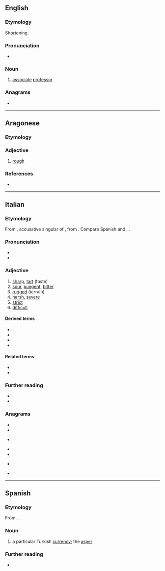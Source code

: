 ==English==

===Etymology===
Shortening.

===Pronunciation===
* {{audio|en|EN-AU ck1 aspro.ogg|Audio (AU)}}

===Noun===
{{en-noun}}

# {{lb|en|Australian|informal}} [[associate]] [[professor]]

===Anagrams===
* {{anagrams|en|a=aoprs|Paros|Poras|praos|proas|psora|rapos|rapso|roaps|sapor|sapro-}}

----

==Aragonese==

===Etymology===
{{rfe|an}}

===Adjective===
{{an-adj|aspr}}
# [[rough]]

===References===
* {{R:DBLA}}

----

==Italian==

===Etymology===
From {{inh|it|la|asperum}}, accusative singular of {{m|la|asper||rough}}, from {{der|it|ine-pro|*h₂esp-||to cut}}. Compare Spanish and {{cog|pt|áspero||rough}}, {{cog|fr|âpre}}.

===Pronunciation===
* {{it-IPA|àspro}}
* {{hyph|it|à|spro}}

===Adjective===
{{it-adj|sup=asprissimo}}

# [[sharp]], [[tart]] (taste)
# [[sour]], [[pungent]], [[bitter]]
# [[rugged]] (terrain)
# [[harsh]], [[severe]]
# [[strict]]
# [[difficult]]

====Derived terms====
* {{l|it|aspramente}}
* {{l|it|asprezza}}
* {{l|it|asprigno}}
* {{l|it|inasprire}}

====Related terms====
* {{l|it|asperità}}
* {{l|it|asperrimo}}

===Further reading===
* {{R:it:Treccani|sense=1}}
* {{R:it:Treccani|sense=2}}

===Anagrams===
* {{l|it|parso}}
* {{l|it|prosa}}
* {{l|it|raspo}}, {{l|it|raspò}}
* {{l|it|saprò}}
* {{l|it|sopra}}
* {{l|it|sparo}}, {{l|it|sparò}}
* {{l|it|spora}}

----

==Spanish==

===Etymology===
From {{bor|es|grc|ἄσπρον}}.

===Noun===
{{es-noun|m}}

# a particular Turkish [[currency]]; the [[asper]]

===Further reading===
* {{R:DRAE}}

{{C|es|Currency}}